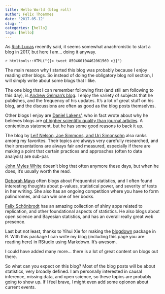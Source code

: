 ```yaml
---
title: Hello World (blog roll)
author: Felix Thoemmes
date: '2017-05-12'
slug: ''
categories: [hello]
tags: [hello]
---
```


As [Rich Lucas](http://deskreject.com/) recently said, it seems somewhat anachronistic to start a blog in 2017, but here I am... doing it anyway. 

`r htmltools::HTML("{{< tweet 859460104462061569 >}}")`

The main reason why I started this blog was probably because I enjoy reading other blogs. So instead of doing the obligatory blog roll section, I will simply write about some blogs that I like. 

The one blog that I can remember following first (and still am following to this day), is [Andrew Gelman's blog](http://wwww.andrewgelman.com). I enjoy the variety of subjects that he publishes, and the frequency of his updates. It's a lot of great stuff on his blog, and the discussions are often as good as the blog posts themselves. 

Other blogs I enjoy are [Daniel Lakens'](http://daniellakens.blogspot.com), who in fact wrote about why he believes blogs are [of higher scientific quality than journal articles](http://daniellakens.blogspot.com/2017/04/five-reasons-blog-posts-are-of-higher.html). A contentious statement, but he has some good reasons to back it up.

The blog by [Leif Nelson, Joe Simmons, and Uri Simonsohn](datacolada.org) also ranks among my favorites. Their topics are always very carefully researched, and their presentations are always fair and measured, especially if there are making a point that certain practices and approaches (often to data analysis) are sub-par.

[John Myles White](http://www.johnmyleswhite.com/) doesn't blog that often anymore these days, but when he does, it's usually worth the read. 

[Deborah Mayo](http://www.errorstatistics.com/) often blogs about Frequentist statistics, and I often found interesting thoughts about p-values, statistical power, and severity of tests in her writing. She also has an ongoing competition where you have to form palindromes, and can win one of her books. 

[Felix Schönbrodt](http://www.nicebread.de) has an amazing collection of shiny apps related to replication, and other foundational aspects of statistics. He also blogs about open science and Bayesian statistics, and has an overall really great web presence. 

Last but not least, thanks to Yihui Xie for making the [blogdown](https://github.com/rstudio/blogdown) package in R. With this package I can write my blog (including this page you are reading here) in RStudio using Markdown. It's awesom. 

I could have added many more... there is a lot of great content on blogs out there.

So what can you expect on this blog? Most of the blog posts will be about statistics, very broadly defined. I am personally interested in causal inference, missing data, and open science, so these topics are probably going to show up. If I feel brave, I might even add some opionon about current events.

